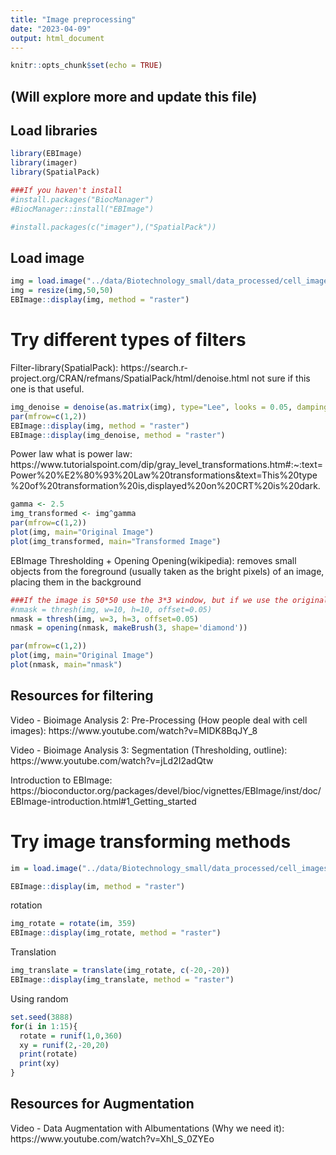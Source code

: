 ---
title: "Image preprocessing"
date: "2023-04-09"
output: html_document
---

```{r setup, include=FALSE}
knitr::opts_chunk$set(echo = TRUE)
```

## (Will explore more and update this file)

## Load libraries
```{r, message=FALSE, warning=FALSE}
library(EBImage)
library(imager)
library(SpatialPack)

###If you haven't install
#install.packages("BiocManager")
#BiocManager::install("EBImage")

#install.packages(c("imager"),("SpatialPack"))
```

## Load image
```{r}
img = load.image("../data/Biotechnology_small/data_processed/cell_images/cluster_1/cell_4759.png")
img = resize(img,50,50)
EBImage::display(img, method = "raster")
```

# Try different types of filters

Filter-library(SpatialPack): https://search.r-project.org/CRAN/refmans/SpatialPack/html/denoise.html
not sure if this one is that useful.
```{r}
img_denoise = denoise(as.matrix(img), type="Lee", looks = 0.05, damping = 0.1)
par(mfrow=c(1,2))
EBImage::display(img, method = "raster")
EBImage::display(img_denoise, method = "raster")
```

Power law
what is power law: 
https://www.tutorialspoint.com/dip/gray_level_transformations.htm#:~:text=Power%20%E2%80%93%20Law%20transformations&text=This%20type%20of%20transformation%20is,displayed%20on%20CRT%20is%20dark.
```{r}
gamma <- 2.5
img_transformed <- img^gamma 
par(mfrow=c(1,2))
plot(img, main="Original Image")
plot(img_transformed, main="Transformed Image")
```


EBImage
Thresholding + Opening
Opening(wikipedia): removes small objects from the foreground (usually taken as the bright pixels) of an image, placing them in the background
```{r}
###If the image is 50*50 use the 3*3 window, but if we use the original image we will need a bigger window size, like w=10,h=10
#nmask = thresh(img, w=10, h=10, offset=0.05)
nmask = thresh(img, w=3, h=3, offset=0.05)
nmask = opening(nmask, makeBrush(3, shape='diamond'))

par(mfrow=c(1,2))
plot(img, main="Original Image")
plot(nmask, main="nmask")
```

## Resources for filtering

Video - Bioimage Analysis 2: Pre-Processing (How people deal with cell images): 
https://www.youtube.com/watch?v=MIDK8BqJY_8

Video - Bioimage Analysis 3: Segmentation (Thresholding, outline): 
https://www.youtube.com/watch?v=jLd2I2adQtw

Introduction to EBImage:  
https://bioconductor.org/packages/devel/bioc/vignettes/EBImage/inst/doc/EBImage-introduction.html#1_Getting_started

# Try image transforming methods
```{r}
im = load.image("../data/Biotechnology_small/data_processed/cell_images/cluster_1/cell_4759.png")

EBImage::display(im, method = "raster")
```
rotation
```{r}
img_rotate = rotate(im, 359)
EBImage::display(img_rotate, method = "raster")
```
Translation
```{r}
img_translate = translate(img_rotate, c(-20,-20))
EBImage::display(img_translate, method = "raster")
```
Using random
```{r}
set.seed(3888)
for(i in 1:15){
  rotate = runif(1,0,360)
  xy = runif(2,-20,20)
  print(rotate)
  print(xy)
}

```


## Resources for Augmentation
Video - Data Augmentation with Albumentations (Why we need it):
https://www.youtube.com/watch?v=Xhl_S_0ZYEo

